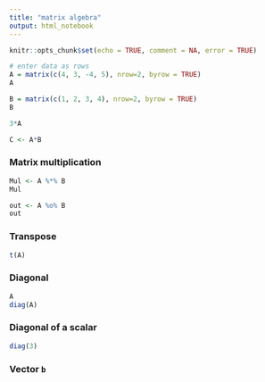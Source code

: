 ```yaml
---
title: "matrix algebra"
output: html_notebook
---
```


```r
knitr::opts_chunk$set(echo = TRUE, comment = NA, error = TRUE)
```

```r
# enter data as rows
A = matrix(c(4, 3, -4, 5), nrow=2, byrow = TRUE)
A
```
```r
B = matrix(c(1, 2, 3, 4), nrow=2, byrow = TRUE)
B
```


```r
3*A
```

```r
C <- A*B
```

### Matrix multiplication
```r
Mul <- A %*% B
Mul
```

```r
out <- A %o% B
out
```

### Transpose
```r
t(A)
```

### Diagonal

```r
A
diag(A)
```

### Diagonal of a scalar

```r
diag(3)
```

### Vector `b`

```r

```

